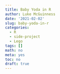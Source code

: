 ```yaml
---
title: Baby Yoda in R
author: Luke McGuinness
date: '2021-02-02'
slug: baby-yoda-in-r
categories:
  - R
  - side-project
  - Lego
tags: []
math: no
meta: yes
toc: no
draft: true
---
```



<!--more-->
